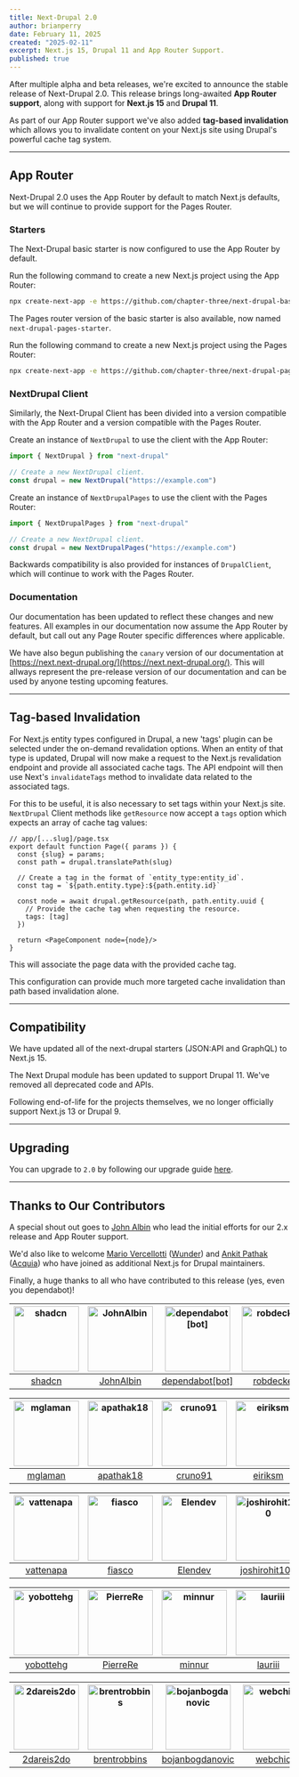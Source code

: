 ```yaml
---
title: Next-Drupal 2.0
author: brianperry
date: February 11, 2025
created: "2025-02-11"
excerpt: Next.js 15, Drupal 11 and App Router Support.
published: true
---
```


After multiple alpha and beta releases, we're excited to announce the stable release of Next-Drupal 2.0. This release brings long-awaited **App Router support**, along with support for **Next.js 15** and **Drupal 11**.

As part of our App Router support we've also added **tag-based invalidation** which allows you to invalidate content on your Next.js site using Drupal's powerful cache tag system.

---

## App Router

Next-Drupal 2.0 uses the App Router by default to match Next.js defaults, but we will continue to provide support for the Pages Router.

### Starters

The Next-Drupal basic starter is now configured to use the App Router by default.

Run the following command to create a new Next.js project using the App Router:

```sh
npx create-next-app -e https://github.com/chapter-three/next-drupal-basic-starter
```

The Pages router version of the basic starter is also available, now named `next-drupal-pages-starter`.

Run the following command to create a new Next.js project using the Pages Router:

```sh
npx create-next-app -e https://github.com/chapter-three/next-drupal-pages-starter
```

### NextDrupal Client

Similarly, the Next-Drupal Client has been divided into a version compatible with the App Router and a version compatible with the Pages Router.

Create an instance of `NextDrupal` to use the client with the App Router:

```js
import { NextDrupal } from "next-drupal"

// Create a new NextDrupal client.
const drupal = new NextDrupal("https://example.com")
```

Create an instance of `NextDrupalPages` to use the client with the Pages Router:

```js
import { NextDrupalPages } from "next-drupal"

// Create a new NextDrupal client.
const drupal = new NextDrupalPages("https://example.com")
```

Backwards compatibility is also provided for instances of `DrupalClient`, which will continue to work with the Pages Router.

### Documentation

Our documentation has been updated to reflect these changes and new features. All examples in our documentation now assume the App Router by default, but call out any Page Router specific differences where applicable.

We have also begun publishing the `canary` version of our documentation at [https://next.next-drupal.org/](https://next.next-drupal.org/). This will allways represent the pre-release version of our documentation and can be used by anyone testing upcoming features.

---

## Tag-based Invalidation

For Next.js entity types configured in Drupal, a new 'tags' plugin can be selected under the on-demand revalidation options. When an entity of that type is updated, Drupal will now make a request to the Next.js revalidation endpoint and provide all associated cache tags. The API endpoint will then use Next's `invalidateTags` method to invalidate data related to the associated tags.

For this to be useful, it is also necessary to set tags within your Next.js site. `NextDrupal` Client methods like `getResource` now accept a `tags` option which expects an array of cache tag values:

```tsx title=app/[...slug]/page.tsx
// app/[...slug]/page.tsx
export default function Page({ params }) {
  const {slug} = params;
  const path = drupal.translatePath(slug)

  // Create a tag in the format of `entity_type:entity_id`.
  const tag = `${path.entity.type}:${path.entity.id}`

  const node = await drupal.getResource(path, path.entity.uuid {
    // Provide the cache tag when requesting the resource.
    tags: [tag]
  })

  return <PageComponent node={node}/>
}
```

This will associate the page data with the provided cache tag.

This configuration can provide much more targeted cache invalidation than path based invalidation alone.

---

## Compatibility

We have updated all of the next-drupal starters (JSON:API and GraphQL) to Next.js 15.

The Next Drupal module has been updated to support Drupal 11. We've removed all deprecated code and APIs.

Following end-of-life for the projects themselves, we no longer officially support Next.js 13 or Drupal 9.

---

## Upgrading

You can upgrade to `2.0` by following our upgrade guide [here](/docs/upgrade-guide).

---

## Thanks to Our Contributors

A special shout out goes to [John Albin](https://www.drupal.org/u/johnalbin) who lead the initial efforts for our 2.x release and App Router support.

We'd also like to welcome [Mario Vercellotti](https://www.drupal.org/u/vermario) ([Wunder](https://wunder.io/)) and [Ankit Pathak](https://www.drupal.org/u/ankitv18) ([Acquia](https://www.acquia.com/)) who have joined as additional Next.js for Drupal maintainers.

Finally, a huge thanks to all who have contributed to this release (yes, even you dependabot)!

| [<img alt="shadcn" src="https://avatars.githubusercontent.com/u/124599?v=4&s=117" width="117" />](https://github.com/shadcn) | [<img alt="JohnAlbin" src="https://avatars.githubusercontent.com/u/33429?v=4&s=117" width="117" />](https://github.com/JohnAlbin) | [<img alt="dependabot[bot]" src="https://avatars.githubusercontent.com/in/29110?v=4&s=117" width="117" />](https://github.com/apps/dependabot) | [<img alt="robdecker" src="https://avatars.githubusercontent.com/u/852280?v=4&s=117" width="117" />](https://github.com/robdecker) | [<img alt="backlineint" src="https://avatars.githubusercontent.com/u/889478?v=4&s=117" width="117" />](https://github.com/backlineint) | [<img alt="theRuslan" src="https://avatars.githubusercontent.com/u/141221?v=4&s=117" width="117" />](https://github.com/theRuslan) |
| :--------------------------------------------------------------------------------------------------------------------------: | :-------------------------------------------------------------------------------------------------------------------------------: | :--------------------------------------------------------------------------------------------------------------------------------------------: | :--------------------------------------------------------------------------------------------------------------------------------: | :------------------------------------------------------------------------------------------------------------------------------------: | :--------------------------------------------------------------------------------------------------------------------------------: |
|                                             [shadcn](https://github.com/shadcn)                                              |                                             [JohnAlbin](https://github.com/JohnAlbin)                                             |                                             [dependabot[bot]](https://github.com/apps/dependabot)                                              |                                             [robdecker](https://github.com/robdecker)                                              |                                             [backlineint](https://github.com/backlineint)                                              |                                             [theRuslan](https://github.com/theRuslan)                                              |

| [<img alt="mglaman" src="https://avatars.githubusercontent.com/u/3698644?v=4&s=117" width="117" />](https://github.com/mglaman) | [<img alt="apathak18" src="https://avatars.githubusercontent.com/u/106175376?v=4&s=117" width="117" />](https://github.com/apathak18) | [<img alt="cruno91" src="https://avatars.githubusercontent.com/u/1760366?v=4&s=117" width="117" />](https://github.com/cruno91) | [<img alt="eiriksm" src="https://avatars.githubusercontent.com/u/865153?v=4&s=117" width="117" />](https://github.com/eiriksm) | [<img alt="MontiMarco92" src="https://avatars.githubusercontent.com/u/88577526?v=4&s=117" width="117" />](https://github.com/MontiMarco92) | [<img alt="blyme" src="https://avatars.githubusercontent.com/u/68547893?v=4&s=117" width="117" />](https://github.com/blyme) |
| :-----------------------------------------------------------------------------------------------------------------------------: | :-----------------------------------------------------------------------------------------------------------------------------------: | :-----------------------------------------------------------------------------------------------------------------------------: | :----------------------------------------------------------------------------------------------------------------------------: | :----------------------------------------------------------------------------------------------------------------------------------------: | :--------------------------------------------------------------------------------------------------------------------------: |
|                                              [mglaman](https://github.com/mglaman)                                              |                                               [apathak18](https://github.com/apathak18)                                               |                                              [cruno91](https://github.com/cruno91)                                              |                                             [eiriksm](https://github.com/eiriksm)                                              |                                              [MontiMarco92](https://github.com/MontiMarco92)                                               |                                              [blyme](https://github.com/blyme)                                               |

| [<img alt="vattenapa" src="https://avatars.githubusercontent.com/u/89390885?v=4&s=117" width="117" />](https://github.com/vattenapa) | [<img alt="fiasco" src="https://avatars.githubusercontent.com/u/108160?v=4&s=117" width="117" />](https://github.com/fiasco) | [<img alt="Elendev" src="https://avatars.githubusercontent.com/u/1331273?v=4&s=117" width="117" />](https://github.com/Elendev) | [<img alt="joshirohit100" src="https://avatars.githubusercontent.com/u/1336423?v=4&s=117" width="117" />](https://github.com/joshirohit100) | [<img alt="devtim123" src="https://avatars.githubusercontent.com/u/6614670?v=4&s=117" width="117" />](https://github.com/devtim123) | [<img alt="rajeshreeputra" src="https://avatars.githubusercontent.com/u/19570710?v=4&s=117" width="117" />](https://github.com/rajeshreeputra) |
| :----------------------------------------------------------------------------------------------------------------------------------: | :--------------------------------------------------------------------------------------------------------------------------: | :-----------------------------------------------------------------------------------------------------------------------------: | :-----------------------------------------------------------------------------------------------------------------------------------------: | :---------------------------------------------------------------------------------------------------------------------------------: | :--------------------------------------------------------------------------------------------------------------------------------------------: |
|                                              [vattenapa](https://github.com/vattenapa)                                               |                                             [fiasco](https://github.com/fiasco)                                              |                                              [Elendev](https://github.com/Elendev)                                              |                                              [joshirohit100](https://github.com/joshirohit100)                                              |                                              [devtim123](https://github.com/devtim123)                                              |                                              [rajeshreeputra](https://github.com/rajeshreeputra)                                               |

| [<img alt="yobottehg" src="https://avatars.githubusercontent.com/u/12897717?v=4&s=117" width="117" />](https://github.com/yobottehg) | [<img alt="PierreRe" src="https://avatars.githubusercontent.com/u/11901394?v=4&s=117" width="117" />](https://github.com/PierreRe) | [<img alt="minnur" src="https://avatars.githubusercontent.com/u/4031934?v=4&s=117" width="117" />](https://github.com/minnur) | [<img alt="lauriii" src="https://avatars.githubusercontent.com/u/1845495?v=4&s=117" width="117" />](https://github.com/lauriii) | [<img alt="eojthebrave" src="https://avatars.githubusercontent.com/u/17613?v=4&s=117" width="117" />](https://github.com/eojthebrave) | [<img alt="Cryt1c" src="https://avatars.githubusercontent.com/u/8447640?v=4&s=117" width="117" />](https://github.com/Cryt1c) |
| :----------------------------------------------------------------------------------------------------------------------------------: | :--------------------------------------------------------------------------------------------------------------------------------: | :---------------------------------------------------------------------------------------------------------------------------: | :-----------------------------------------------------------------------------------------------------------------------------: | :-----------------------------------------------------------------------------------------------------------------------------------: | :---------------------------------------------------------------------------------------------------------------------------: |
|                                              [yobottehg](https://github.com/yobottehg)                                               |                                              [PierreRe](https://github.com/PierreRe)                                               |                                              [minnur](https://github.com/minnur)                                              |                                              [lauriii](https://github.com/lauriii)                                              |                                             [eojthebrave](https://github.com/eojthebrave)                                             |                                              [Cryt1c](https://github.com/Cryt1c)                                              |

| [<img alt="2dareis2do" src="https://avatars.githubusercontent.com/u/1718370?v=4&s=117" width="117" />](https://github.com/2dareis2do) | [<img alt="brentrobbins" src="https://avatars.githubusercontent.com/u/727491?v=4&s=117" width="117" />](https://github.com/brentrobbins) | [<img alt="bojanbogdanovic" src="https://avatars.githubusercontent.com/u/29277648?v=4&s=117" width="117" />](https://github.com/bojanbogdanovic) | [<img alt="webchick" src="https://avatars.githubusercontent.com/u/332535?v=4&s=117" width="117" />](https://github.com/webchick) | [<img alt="apmsooner" src="https://avatars.githubusercontent.com/u/4030604?v=4&s=117" width="117" />](https://github.com/apmsooner) | [<img alt="alex-ahumada" src="https://avatars.githubusercontent.com/u/426149?v=4&s=117" width="117" />](https://github.com/alex-ahumada) |
| :-----------------------------------------------------------------------------------------------------------------------------------: | :--------------------------------------------------------------------------------------------------------------------------------------: | :----------------------------------------------------------------------------------------------------------------------------------------------: | :------------------------------------------------------------------------------------------------------------------------------: | :---------------------------------------------------------------------------------------------------------------------------------: | :--------------------------------------------------------------------------------------------------------------------------------------: |
|                                              [2dareis2do](https://github.com/2dareis2do)                                              |                                             [brentrobbins](https://github.com/brentrobbins)                                              |                                              [bojanbogdanovic](https://github.com/bojanbogdanovic)                                               |                                             [webchick](https://github.com/webchick)                                              |                                              [apmsooner](https://github.com/apmsooner)                                              |                                             [alex-ahumada](https://github.com/alex-ahumada)                                              |
